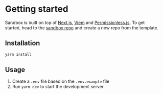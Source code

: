 # Getting started

Sandbox is built on top of [Next.js](https://nextjs.org/docs), [Viem](https://viem.sh/docs/getting-started) and [Permissionless.js](https://docs.pimlico.io/permissionless/). To get started, head to the [sandbox repo](https://github.com/rhinestonewtf/sandbox) and create a new repo from the template.

## Installation

```bash copy
yarn install
```

## Usage

1. Create a `.env` file based on the `.env.example` file
2. Run `yarn dev` to start the development server
